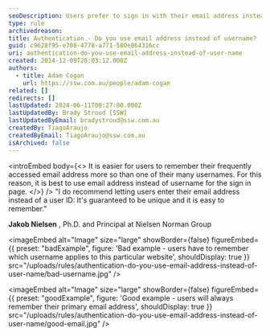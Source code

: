 ```yaml
---
seoDescription: Users prefer to sign in with their email address instead of username due to its uniqueness and ease of recall.
type: rule
archivedreason:
title: Authentication - Do you use email address instead of username?
guid: c9628f95-e708-4778-a771-580e864316cc
uri: authentication-do-you-use-email-address-instead-of-user-name
created: 2014-12-09T20:03:12.000Z
authors:
  - title: Adam Cogan
    url: https://ssw.com.au/people/adam-cogan
related: []
redirects: []
lastUpdated: 2024-06-11T00:27:00.000Z
lastUpdatedBy: Brady Stroud [SSW]
lastUpdatedByEmail: bradystroud@ssw.com.au
createdBy: TiagoAraujo
createdByEmail: TiagoAraujo@ssw.com.au
isArchived: false
---
```


<introEmbed
  body={<>
It is easier for users to remember their frequently accessed email address more so than one of their many usernames. For this reason, it is best to use email address instead of username for the sign in page.
  </>}
/>
"I do recommend letting users enter their email address instead of a user ID: It's guaranteed to be unique and it is easy to remember."

**Jakob Nielsen** , Ph.D. and Principal at Nielsen Norman Group

<imageEmbed
  alt="Image"
  size="large"
  showBorder={false}
  figureEmbed={{
    preset: "badExample",
    figure: 'Bad example - users have to remember which username applies to this particular website',
    shouldDisplay: true
  }}
  src="/uploads/rules/authentication-do-you-use-email-address-instead-of-user-name/bad-username.jpg"
/>

<imageEmbed
  alt="Image"
  size="large"
  showBorder={false}
  figureEmbed={{
    preset: "goodExample",
    figure: 'Good example - users will always remember their primary email address',
    shouldDisplay: true
  }}
  src="/uploads/rules/authentication-do-you-use-email-address-instead-of-user-name/good-email.jpg"
/>
